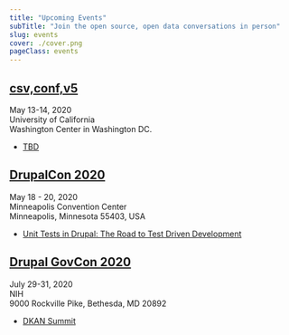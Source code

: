 ```yaml
---
title: "Upcoming Events"
subTitle: "Join the open source, open data conversations in person"
slug: events
cover: ./cover.png
pageClass: events
---
```


## [csv,conf,v5](https://csvconf.com/)
May 13-14, 2020 <br/>
University of California <br/>
Washington Center in Washington DC.

- [TBD]()

## [DrupalCon 2020](https://events.drupal.org/minneapolis2020)

May 18 - 20, 2020 <br/>
Minneapolis Convention Center <br/>
Minneapolis, Minnesota 55403, USA

- [Unit Tests in Drupal: The Road to Test Driven Development](https://events.drupal.org/minneapolis2020/sessions/unit-tests-drupal-road-test-driven-development?utm_source=twitter&utm_medium=ec8126bb-193e-4976-9ced-473b7b9e99ad&utm_campaign=drupalcon)

## [Drupal GovCon 2020](https://www.drupalgovcon.org/)

July 29-31, 2020 <br/>
NIH <br/>
9000 Rockville Pike, Bethesda, MD 20892

- [DKAN Summit](summit)